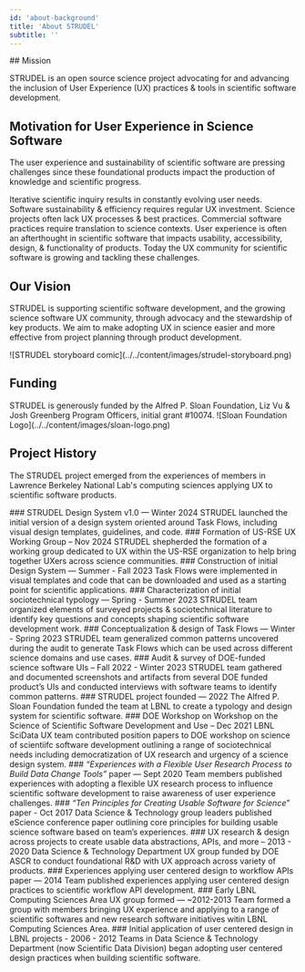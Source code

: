 ```yaml
---
id: 'about-background'
title: 'About STRUDEL'
subtitle: ''
---
```


<Hero>
## Mission

STRUDEL is an open source science project advocating for and advancing the inclusion of User Experience (UX) practices & tools in scientific software development.
</Hero>

<PageContainer>

## Motivation for User Experience in Science Software
<Stack spacing={3}>
    <p>
        The user experience and sustainability of scientific software are pressing challenges since these foundational products impact the production of knowledge and scientific progress.
    </p>
    <Box>
              <Grid container spacing={4}>
                <Grid item sm={3}>
                    <Box sx={{
                        backgroundColor: 'neutral.light',
                        borderRadius: 4,
                        height: '100%',
                        padding: 2,
                    }}>
                        Iterative scientific inquiry results in constantly evolving user needs.
                    </Box>
                </Grid>
                <Grid item sm={3}>
                    <Box sx={{
                        backgroundColor: 'neutral.light',
                        borderRadius: 4,
                        height: '100%',
                        padding: 2,
                    }}>
                    Software sustainability & efficiency requires regular UX investment.
                    </Box>
                </Grid>
                <Grid item sm={3}>
                    <Box sx={{
                        backgroundColor: 'neutral.light',
                        borderRadius: 4,
                        height: '100%',
                        padding: 2,
                    }}>
                    Science projects often lack UX processes & best practices.
                    </Box>
                </Grid>
                <Grid item sm={3}>
                    <Box sx={{
                        backgroundColor: 'neutral.light',
                        borderRadius: 4,
                        height: '100%',
                        padding: 2,
                    }}>
                    Commercial software practices require translation to science contexts.
                    </Box>
                </Grid>
              </Grid>
            </Box>
            <Typography>User experience is often an afterthought in scientific software that impacts usability, accessibility, design, & functionality of products. Today the UX community for scientific software is growing and tackling these challenges.</Typography>
</Stack>

## Our Vision
<Stack>
    <p>
        STRUDEL is supporting scientific software development, and the growing science software UX community, through advocacy and the stewardship of key products. We aim to make adopting UX in science easier and more effective from project planning through product development.
    </p>
    <Box>
        ![STRUDEL storyboard comic](../../content/images/strudel-storyboard.png)
    </Box>
</Stack>

## Funding
<Grid container columnSpacing={4}>
    <Grid item sm={8}>
        STRUDEL is generously funded by the Alfred P. Sloan Foundation, Liz Vu & Josh Greenberg Program Officers, initial grant <Link href="https://sloan.org/grant-detail/10074" target="_blank" rel="noreferrer">#10074</Link>.
    </Grid>
    <Grid item sm={4}>
        ![Sloan Foundation Logo](../../content/images/sloan-logo.png)
    </Grid>

</Grid>

## Project History

The STRUDEL project emerged from the experiences of members in Lawrence Berkeley National Lab's computing sciences applying UX to scientific software products.

<ProjectHistoryStepper>
    <ProjectHistoryStep>
      <StepLabel>
        ### STRUDEL Design System v1.0 — Winter 2024
      </StepLabel>
      <StepContent>
        STRUDEL launched the initial version of a design system oriented around <Link href="/about/glossary#task-flow">Task Flows</Link>, including visual design templates, guidelines, and code.
      </StepContent>
    </ProjectHistoryStep>
    <ProjectHistoryStep>
      <StepLabel>
        ### Formation of US-RSE UX Working Group – Nov 2024
      </StepLabel>
      <StepContent>
        STRUDEL shepherded the formation of a working group dedicated to UX within the US-RSE organization to help bring together UXers across science communities. 
      </StepContent>
    </ProjectHistoryStep>
    <ProjectHistoryStep>
      <StepLabel>
        ### Construction of initial Design System — Summer - Fall 2023
      </StepLabel>
      <StepContent>
        Task Flows were implemented in visual templates and code that can be downloaded and used as a starting point for scientific applications. 
      </StepContent>
    </ProjectHistoryStep>
    <ProjectHistoryStep>
      <StepLabel>
        ### Characterization of initial sociotechnical typology — Spring - Summer 2023
      </StepLabel>
      <StepContent>
        STRUDEL team organized elements of surveyed projects & sociotechnical literature to identify key questions and concepts shaping scientific software development work.
      </StepContent>
    </ProjectHistoryStep>
    <ProjectHistoryStep>
      <StepLabel>
        ### Conceptualization & design of Task Flows — Winter - Spring 2023
      </StepLabel>
      <StepContent>
        STRUDEL team generalized common patterns uncovered during the audit to generate <Link href="/about/glossary#task-flow">Task Flows</Link> which can be used across different science domains and use cases.  
      </StepContent>
    </ProjectHistoryStep>
    <ProjectHistoryStep>
      <StepLabel>
        ### Audit & survey of DOE-funded science software UIs – Fall 2022 - Winter 2023
      </StepLabel>
      <StepContent>
        STRUDEL team gathered and documented screenshots and artifacts from several DOE funded product’s UIs and conducted interviews with software teams to identify common patterns.
      </StepContent>
    </ProjectHistoryStep>
    <ProjectHistoryStep>
      <StepLabel>
        ### STRUDEL project founded — 2022
      </StepLabel>
      <StepContent>
        The Alfred P. Sloan Foundation <Link href="https://sloan.org/grant-detail/10074" target="_blank"> funded</Link> the team at LBNL to create a typology and design system for scientific software.
      </StepContent>
    </ProjectHistoryStep>
    <ProjectHistoryStep>
    </ProjectHistoryStep>
    <ProjectHistoryStep>
    </ProjectHistoryStep>
    <ProjectHistoryStep>
      <StepLabel>
        ### DOE Workshop on Workshop on the Science of Scientific Software Development and Use – Dec 2021
      </StepLabel>
      <StepContent>
        LBNL SciData UX team contributed <Link href="https://www.osti.gov/biblio/1843575/" target="_blank">position papers</Link> to <Link href="https://web.cvent.com/event/1b7d7c3a-e9b4-409d-ae2b-284779cfe72f/summary" target="_blank">DOE workshop</Link> on science of scientiifc software development outlining a range of sociotechnical needs including democratization of UX research and urgency of a science design system.
      </StepContent>
    </ProjectHistoryStep>
    <ProjectHistoryStep>
      <StepLabel>
        ### <em>“Experiences with a Flexible User Research Process to Build Data Change Tools”</em> paper — Sept 2020
      </StepLabel>
      <StepContent>
        Team members <Link href="https://dx.doi.org/10.5334/jors.284" target="_blank">published</Link> experiences with adopting a flexible UX research process to influence scientific software development to raise awareness of user experience challenges.
      </StepContent>
    </ProjectHistoryStep>
    <ProjectHistoryStep>
      <StepLabel>
        ### <em>“Ten Principles for Creating Usable Software for Science”</em> paper - Oct 2017
      </StepLabel>
      <StepContent>
        Data Science & Technology group leaders published eScience conference paper outlining <Link href="https://ieeexplore.ieee.org/document/8109139" target="_blank">core principles</Link> for building usable science software based on team’s experiences.
      </StepContent>
    </ProjectHistoryStep>
    <ProjectHistoryStep>
        <StepLabel>
            ### UX research & design across projects to create usable data abstractions, APIs, and more – 2013 - 2020
        </StepLabel>
        <StepContent>
            Data Science & Technology Department <Link href="https://ux.lbl.gov" target="_blank">UX group</Link> funded by <Link href="https://science.osti.gov/ascr" target="_blank">DOE ASCR</Link> to conduct foundational R&D with UX approach across variety of products. 
        </StepContent>
    </ProjectHistoryStep>
    <ProjectHistoryStep>
        <StepLabel>
            ### Experiences applying user centered design to workflow APIs paper — 2014
        </StepLabel>
        <StepContent>
            Team <Link href="https://ieeexplore.ieee.org/document/6972276" target="_blank">published</Link> experiences applying user centered design practices to scientific workflow API development.
        </StepContent>
    </ProjectHistoryStep>
    <ProjectHistoryStep>
        <StepLabel>
            ### Early LBNL Computing Sciences Area UX group formed — ~2012-2013
        </StepLabel>
        <StepContent>
            Team formed a <Link href="https://ux.lbl.gov" target="_blank">group</Link> with members bringing UX experience and applying to a range of scientific softwares and new research software initiatives witin LBNL <Link href="https://cs.lbl.gov" target="_blank">Computing Sciences Area</Link>.
        </StepContent>
    </ProjectHistoryStep>
    <ProjectHistoryStep>
      <StepLabel>
        ### Initial application of user centered design in LBNL projects -  2006 - 2012
      </StepLabel>
      <StepContent>
        Teams in Data Science & Technology Department (now <Link href="https://crd.lbl.gov/divisions/scidata/" target="_blank">Scientific Data Division</Link>) began adopting user centered design practices when building scientific software.
      </StepContent>
    </ProjectHistoryStep>
</ProjectHistoryStepper>

</PageContainer>